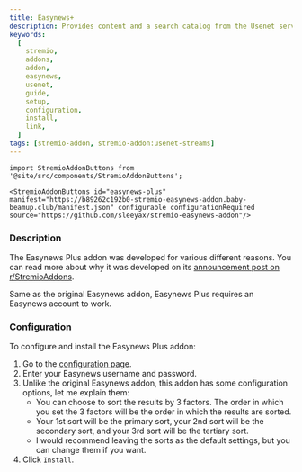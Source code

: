 ```yaml
---
title: Easynews+
description: Provides content and a search catalog from the Usenet service, Easynews, within Stremio. Requires an Easynews account.
keywords:
  [
    stremio,
    addons,
    addon,
    easynews,
    usenet,
    guide,
    setup,
    configuration,
    install,
    link,
  ]
tags: [stremio-addon, stremio-addon:usenet-streams]
---
```


```mdx-code-block
import StremioAddonButtons from '@site/src/components/StremioAddonButtons';

<StremioAddonButtons id="easynews-plus" manifest="https://b89262c192b0-stremio-easynews-addon.baby-beamup.club/manifest.json" configurable configurationRequired source="https://github.com/sleeyax/stremio-easynews-addon"/>
```

<h3>Description</h3>

The Easynews Plus addon was developed for various different reasons.
You can read more about why it was developed on its [announcement post on r/StremioAddons](https://www.reddit.com/r/StremioAddons/comments/1ehrrdg/new_addon_easynews/).

Same as the original Easynews addon, Easynews Plus requires an Easynews account to work.

<h3>Configuration</h3>

To configure and install the Easynews Plus addon:

1. Go to the [configuration page](https://b89262c192b0-stremio-easynews-addon.baby-beamup.club/configure).
2. Enter your Easynews username and password.
3. Unlike the original Easynews addon, this addon has some configuration options, let me explain them:
   - You can choose to sort the results by 3 factors. The order in which you set the 3 factors will be the order in which the results are sorted.
   - Your 1st sort will be the primary sort, your 2nd sort will be the secondary sort, and your 3rd sort will be the tertiary sort.
   - I would recommend leaving the sorts as the default settings, but you can change them if you want.
4. Click `Install`.
